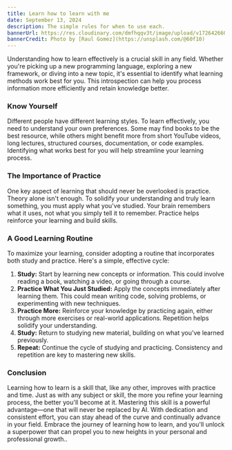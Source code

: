```yaml
---
title: Learn how to learn with me
date: September 13, 2024
description: The simple rules for when to use each.
bannerUrl: https://res.cloudinary.com/dmfhqqv3t/image/upload/v1726426609/raul-gomez-Qiy1jeG9m-o-unsplash_1_fpwhqi.jpg
bannerCredit: Photo by [Raul Gomez](https://unsplash.com/@60f10)
---
```

Understanding how to learn effectively is a crucial skill in any field. Whether you're picking
up a new programming language, exploring a new framework, or diving into a new topic, it's
essential to identify what learning methods work best for you. This introspection can help you
process information more efficiently and retain knowledge better.

### Know Yourself

Different people have different learning styles. To learn effectively, you need to understand
your own preferences. Some may find books to be the best resource, while others might benefit
more from short YouTube videos, long lectures, structured courses, documentation, or code
examples. Identifying what works best for you will help streamline your learning process.

### The Importance of Practice

One key aspect of learning that should never be overlooked is practice. Theory alone isn't
enough. To solidify your understanding and truly learn something, you must apply what you've
studied. Your brain remembers what it uses, not what you simply tell it to remember. Practice
helps reinforce your learning and build skills.

### A Good Learning Routine

To maximize your learning, consider adopting a routine that incorporates both study and
practice. Here's a simple, effective cycle:

1. **Study:** Start by learning new concepts or information. This could involve reading a book,
   watching a video, or going through a course.
2. **Practice What You Just Studied:** Apply the concepts immediately after learning them. This
   could mean writing code, solving problems, or experimenting with new techniques.
3. **Practice More:** Reinforce your knowledge by practicing again, either through more exercises or
   real-world applications. Repetition helps solidify your understanding.
4. **Study:** Return to studying new material, building on what you've learned previously.
5. **Repeat:** Continue the cycle of studying and practicing. Consistency and repetition are key to
   mastering new skills.

### Conclusion

Learning how to learn is a skill that, like any other, improves with practice and time. Just as
with any subject or skill, the more you refine your learning process, the better you'll become
at it. Mastering this skill is a powerful advantage—one that will never be replaced by AI. With
dedication and consistent effort, you can stay ahead of the curve and continually advance in
your field. Embrace the journey of learning how to learn, and you'll unlock a superpower that
can propel you to new heights in your personal and professional growth..